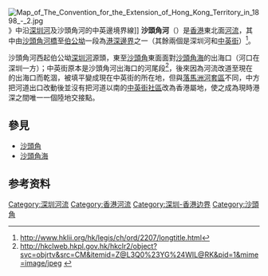 [[File:Map_of_The_Convention_for_the_Extension_of_Hong_Kong_Territory_in_1898_-_2.jpg|thumb]]》中沿[[深圳河|深圳河]]及沙頭角河的中英邊境界線]]
'''沙頭角河'''（{{lang-en|Sha Tau Kok River/Shatoujiao River}}）是[[香港|香港]]東北面[[河流|河流]]，其中由[[沙頭角河橋|沙頭角河橋]]至[[伯公坳_(北區)|伯公坳]]一段為[[港深邊界|港深邊界]]之一（其餘兩個是深圳河和[[中英街|中英街]]）<ref>http://www.hklii.org/hk/legis/ch/ord/2207/longtitle.html{{dead link|date=2018年3月 |bot=InternetArchiveBot |fix-attempted=yes }}</ref>。

沙頭角河西起伯公坳[[深圳河|深圳河]]源頭，東至[[沙頭角|沙頭角]]東面面對[[沙頭角海|沙頭角海]]的出海口（河口在深圳一方）；中英街原本是沙頭角河出海口的河尾段<ref>http://hkclweb.hkpl.gov.hk/hkclr2/object?svc=objrtv&src=CM&itemid=Z@L3Q0%23YG%24WIL@RK&pid=1&mime=image/jpeg {{webarchive|url=https://web.archive.org/web/20050914061401/http://hkclweb.hkpl.gov.hk/hkclr2/object?svc=objrtv |date=2005-09-14 }}</ref>，後來因為河流改道至現在的出海口而乾涸，被填平變成現在中英街的所在地，但與[[落馬洲河套區|落馬洲河套區]]不同，中方把河道出口改動後並沒有把河道以南的[[中英街社區|中英街社區]]改為香港屬地，使之成為現時港深之間唯一一個陸地交接點{{fact}}。

==參見==
*[[沙頭角|沙頭角]]
*[[沙頭角海|沙頭角海]]

==参考资料==
{{Reflist}}

{{HK-geo-stub}}

{{香港河流}}
[[Category:深圳河流|Category:深圳河流]]
[[Category:香港河流|Category:香港河流]]
[[Category:深圳-香港边界|Category:深圳-香港边界]]
[[Category:沙頭角|Category:沙頭角]]